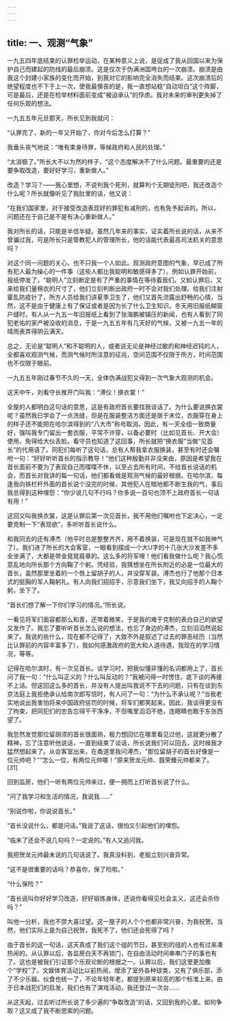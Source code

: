 ```yaml
---
---
---
```

title: 一、观测“气象”
---




一九五四年底结束的认罪检举运动，在某种意义上说，是促成了我从回国以来为保护自己而建起的防线的最后崩溃。这是仅次于伪满洲国垮台的一次崩溃。崩溃是由我这个封建小家族的变化而开始，到我对它的影响完全消失而结束。这次崩溃后的绝望程度也不下于上一次，使我最懊丧的是，我一直想站稳“自动坦白”这个阵脚，可是最后，还是在检举材料面前变成“被迫承认”的俘虏。我对未来的审判更失掉了任何乐观的想法。

一九五五年元旦那天，所长见到我就问：

“认罪完了，新的一年又开始了，你对今后怎么打算？”

我垂头丧气地说：“唯有束身待罪，等候政府和人民的处理。”

“太消极了。”所长大不以为然的样子，“这个态度解决不了什么问题。最重要的还是要争取改造，要好好学习，重新做人。”

改造？学习？——我心里想，不说判我个死刑，就算判个无期徒刑吧，我还改造个什么呢？所长就像听见了我肚里的话，他又说：

“在我们国家里，对于接受改造表现好的罪犯有减刑的，也有免予起诉的。所以，问题还在于自己是不是有决心重新做人。”

我对所长的话，只能是半信半疑。虽然几年来的事实，证实着所长说的话，从来不曾骗过我，可是所长只是管教犯人的管理所长，他的话能代表最高司法机关的意思吗？

对这个同一问题的关心，也不只我一个人如此。观测政府意图的气象，早已成了所有犯人最为操心的一件事（这些人都比我聪明和敏感得多了）。例如认罪开始前，报纸停发了，“聪明人”立刻断定是有了严重的事情在等待着我们。又如认罪后，又来给我们量棉衣的尺寸了，他们立刻判断出政府一时不会对我们处理。给我们注射霍乱防疫针了，所方人员给我们讲夏季卫生了，他们又首先流露出舒畅的心情，当然，这不是由于健康上有了保证或者是因为长了什么卫生知识。冬天用旧报纸糊窗户缝时，有人从一九五一年旧报纸上看到了张海鹏被镇压的新闻，也有人看到了同犯老佑的家产被没收的消息，于是一九五五年有几天好的气候，又被一九五一年的晴雨表弄得阴云满天。

总之，无论是“聪明人”和不聪明的人，或者说无论是神经过敏的和神经迟钝的人，全都喜欢观测气候，而测气候时所注意的征兆，空间范围不仅限于所方，时间范围也不仅限于眼前。

一九五五年刚过春节不久的一天，全体伪满战犯又得到一次气象大观测的机会。

这天中午，刘看守长推开门叫我：“溥仪！换衣裳！”

全屋的人都明白这句话的意思，这是有政府首长要找我谈话了。为什么要说换衣裳呢？虽然我已学会了一点洗缝，但是在服装整洁方面还是居于末位，衣服穿在身上的样子还不能把在哈尔滨得到的“八大市”称号取消。因此，有一天全组一致商量好，强叫我专门留出一套衣服，平常不许穿，以备必要时（比如见首长、开大会）使用，免得给大伙丢脸。看守员也知道了这回事，所长就把“换衣服”当做“见首长”的代用语了。同犯们每听了这句话，总有人帮我拿衣服换装，甚至有时还会嘱咐一句：“好好听听首长的指示教导！”他们这种殷勤并非没来由，原因是希望我在首长面前不要为了表现自己而喋喋不休，以至占去所有时间，不给首长说话的机会，而首长对我讲的每一句话，他们都看做是观测气候的最好根据。在哈尔滨，每逢我向铁栏杆外面的首长说个没完的时候，其他犯人在暗地都不断生我的气，事后我总得到这种埋怨：“你少说几句不行吗？你多说一百句也顶不上政府首长一句话有用！”

这回又叫我换衣裳，这是认罪后第一次见首长，我不用他们嘱咐也下定决心，一定要克制一下“表现欲”，多听听首长说什么。

和我同去的还有溥杰（他平时总是整整齐齐，用不着换装，可是现在就不如我神气了）。我们进了所长的大会客室，一眼看到摆成一个大U字的十几张大沙发差不多全坐满了，大都是带金晃晃肩章的。这么多的将军哩！他们看我做什么呢？我心慌意乱地向所长那个方向鞠了个躬。凭经验，我猜想坐在所长附近的必是一位最大的首长，虽然那里坐着的一个唇上留胡子的人，并没穿军装。溥杰也行了他那个日本式的挺胸的军人鞠躬礼。有人向我们招招手，示意我们坐下，我又向招手的人鞠个躬，坐下了。

“首长们想了解一下你们学习的情况。”所长说。

一看见将军们面容都那么和善，还带着微笑，于是我的难于克制的表白自己的欲望又发作了。我忘了要听听首长怎么说的想法，也忘了身边的溥杰，立刻滔滔然说起来了。我说的些什么，现在都不记得了，大致不外是叙述了过去的罪恶经历（当然比认罪前的内容丰富多了），我如何感激政府的宽大和人道待遇，我现在的学习情况，等等。

记得在哈尔滨时，有一次见首长。谈学习时，把我似懂非懂的名词都用上了，首长问了我一句：“什么叫正义的？什么叫反动的？”我被问得一时愣住，底下谈的再接不上话。但这回这么多的首长，并没有人提出叫我说不下去的问题，只有在谈到东京法庭上我拒绝承认给南次郎写信时，有人问了一句：“为什么不承认呢？”当我老实地说出我害怕将来中国政府惩罚的时候，将军们都笑起来。因此，我谈得更没有了拘束，把同犯们的忠告忘得干干净净，不但嘴里滔滔不绝，连眼睛也敢于东张西望了。

我忽然发觉那位留胡须的首长很面熟，极力想回忆在哪里看见过他，这就更分散了精神，忘了注意听他说话，一直到结束了谈话，所长说我们可以回去，这时候我才猛然想起来了。从会客室出来，在甬道里我问溥杰，“那位留胡子的首长好像是一位元帅吧？”“怎么一位，有两位元帅哪！”原来贺龙元帅、聂荣臻元帅都来了。 [31]

回到监房，他们一听有两位元帅来过，便一拥而上打听首长说了什么。

“问了我学习和生活的情况，我说我……”

“别说你啦，你说说首长。”

“首长没说什么，都是问话。”我说了这话，很怕又引起他们的埋怨。

“临末了还会不说几句吗？一定说的。”有人又追问我。

我把贺龙元帅最末说的几句话说了。我真没料到，老振立刻兴奋异常。

“这不是很重要的话吗？恭喜你，保了险啦。”

“什么保险？”

“首长说叫你好好学习改造，好好锻炼身体，还说你看得见社会主义，这还会杀你吗？”

叫他一分析，我也不禁大喜过望。这一屋子的人个个也都非常兴奋，为我祝贺。当然，他们实际上是为自己祝贺，我死不了，他们还会死得了吗？

由于首长的这一句话，这天真成了我们这个组的节日，甚至别的组的人也有过来凑热闹的。从认罪以后，各监房白天不再锁门，在自由活动时间串串门子的事也有了。这也是被我们引证那个乐观论断的根据之一。认罪以后，我们这里更加像个“学校”了。文娱体育活动比以前热闹，增添了室外各种球类，又有了俱乐部，添了不少乐器。伙食也统一了，不论年轻年老，都提到原来较高的那个标准上来。由于日本战犯们的启发，我们也有了演戏活动，我还登过一次台……

从这天起，过去听过所长说了多少遍的“争取改造”的话，又回到我的心里。如何争取？这又成了我不断思索的问题。
